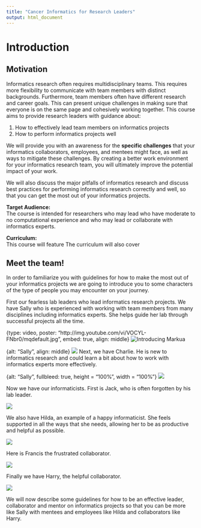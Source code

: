 ```yaml
---
title: "Cancer Informatics for Research Leaders"
output: html_document
---
```


# Introduction 

## Motivation

Informatics research often requires multidisciplinary teams. This requires more flexibility to communicate with team members with distinct backgrounds. Furthermore, team members often have different research and career goals. This can present unique challenges in making sure that everyone is on the same page and cohesively working together. This course aims to provide research leaders with guidance about:  

 1) How to effectively lead team members on informatics projects  
 2) How to perform informatics projects well   

We will provide you with an awareness for the **specific challenges** that your informatics collaborators, employees, and mentees might face, as well as ways to mitigate these challenges. By creating a better work environment for your informatics research team, you will ultimately improve the potential impact of your work. 

We will also discuss the major pitfalls of informatics research and discuss best practices for performing informatics research correctly and well, so that you can get the most out of your informatics projects. 

**Target Audience:**  
The course is intended for researchers who may lead who have moderate to no computational experience and who may lead or collaborate with informatics experts.

**Curriculum:**  
This course will feature 
The curriculum will also cover 

## Meet the team!

In order to familiarize you with guidelines for how to make the most out of your informatics projects we are going to introduce you to some characters of the type of people you may encounter on your journey. 

First our fearless lab leaders who lead informatics research projects. We have Sally who is experienced with working with team members from many disciplines including informatics experts. She helps guide her lab through successful projects all the time.

{type: video, poster: "http://img.youtube.com/vi/VOCYL-FNbr0/mqdefault.jpg", embed: true, align: middle}
![Introducing Markua](https://www.youtube.com/watch?t=105&v=VOCYL-FNbr0)

{alt: "Sally", align: middle}
![](images/intro_sally.png)
Next, we have Charlie. He is new to informatics research and could learn a bit about how to work with informatics experts more effectively.

{alt: "Sally", fullbleed: true, height = "100%", width = "100%"}
![](images/intro_charlie.png)


Now we have our informaticists. First is Jack, who is often forgotten by his lab leader.

![](images/intro_jack.png)



We also have Hilda, an example of a happy informaticist. She feels supported in all the ways that she needs, allowing her to be as productive and helpful as possible.

![](images/intro_hilda.png)

Here is Francis the frustrated collaborator.

![](images/intro_francis.png)

Finally we have Harry, the helpful collaborator.

![](images/intro_harry.png)


We will now describe some guidelines for how to be an effective leader, collaborator and mentor on informatics projects so that you can be more like Sally with mentees and employees like Hilda and collaborators like Harry.

